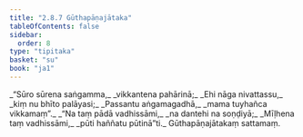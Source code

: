 ```yaml
---
title: "2.8.7 Gūthapāṇajātaka"
tableOfContents: false
sidebar:
  order: 8
type: "tipitaka"
basket: "su"
book: "ja1"
---
```



<DynamicBreadcrumb />

<Division number="153" book="ja1" bookNo="22" page="295">

<Paragraph number="588" type="verses" book="ja1">
_“Sūro sūrena saṅgamma,_  
_vikkantena pahārinā;_  
_Ehi nāga nivattassu,_  
_kiṃ nu bhīto palāyasi;_  
_Passantu aṅgamagadhā,_  
_mama tuyhañca vikkamaṃ”._  

</Paragraph>

</Division>
<Division number="154" book="ja1" bookNo="22" page="295">

<Paragraph number="589" type="verses" book="ja1">
_“Na taṃ pādā vadhissāmi,_  
_na dantehi na soṇḍiyā;_  
_Mīḷhena taṃ vadhissāmi,_  
_pūti haññatu pūtinā”ti._  


</Paragraph>
</Division>

<Paragraph number="590" type="center" book="ja1">
Gūthapāṇajātakaṃ sattamaṃ.
</Paragraph>